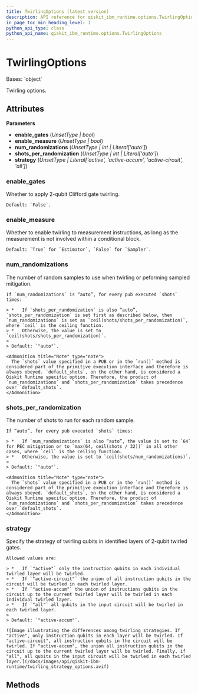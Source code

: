 ```yaml
---
title: TwirlingOptions (latest version)
description: API reference for qiskit_ibm_runtime.options.TwirlingOptions in the latest version of qiskit-ibm-runtime
in_page_toc_min_heading_level: 1
python_api_type: class
python_api_name: qiskit_ibm_runtime.options.TwirlingOptions
---
```


# TwirlingOptions

<Class id="qiskit_ibm_runtime.options.TwirlingOptions" isDedicatedPage={true} github="https://github.com/Qiskit/qiskit-ibm-runtime/tree/stable/0.43/qiskit_ibm_runtime/options/twirling_options.py#L28-L107" signature="TwirlingOptions(enable_gates=Unset, enable_measure=Unset, num_randomizations=Unset, shots_per_randomization=Unset, strategy=Unset)" modifiers="class">
  Bases: `object`

  Twirling options.

  ## Attributes

  **Parameters**

  *   **enable\_gates** (*UnsetType | bool*)
  *   **enable\_measure** (*UnsetType | bool*)
  *   **num\_randomizations** (*UnsetType | int | Literal\['auto']*)
  *   **shots\_per\_randomization** (*UnsetType | int | Literal\['auto']*)
  *   **strategy** (*UnsetType | Literal\['active', 'active-accum', 'active-circuit', 'all']*)

  ### enable\_gates

  <Attribute id="qiskit_ibm_runtime.options.TwirlingOptions.enable_gates" attributeTypeHint="UnsetType | bool" attributeValue="Unset">
    Whether to apply 2-qubit Clifford gate twirling.

    Default: `False`.
  </Attribute>

  ### enable\_measure

  <Attribute id="qiskit_ibm_runtime.options.TwirlingOptions.enable_measure" attributeTypeHint="UnsetType | bool" attributeValue="Unset">
    Whether to enable twirling to measurement instructions, as long as the measurement is not involved within a conditional block.

    Default: `True` for `Estimator`, `False` for `Sampler`.
  </Attribute>

  ### num\_randomizations

  <Attribute id="qiskit_ibm_runtime.options.TwirlingOptions.num_randomizations" attributeTypeHint="UnsetType | int | Literal['auto']" attributeValue="Unset">
    The number of random samples to use when twirling or peforming sampled mitigation.

    If `num_randomizations` is “auto”, for every pub executed `shots` times:

    > *   If `shots_per_randomization` is also “auto”, `shots_per_randomization` is set first as described below, then `num_randomizations` is set as `ceil(shots/shots_per_randomization)`, where `ceil` is the ceiling function.
    > *   Otherwise, the value is set to `ceil(shots/shots_per_randomization)`.
    >
    > Default: `"auto"`.

    <Admonition title="Note" type="note">
      The `shots` value specified in a PUB or in the `run()` method is considered part of the primitive execution interface and therefore is always obeyed. `default_shots`, on the other hand, is considered a Qiskit Runtime specific option. Therefore, the product of `num_randomizations` and `shots_per_randomization` takes precedence over `default_shots`.
    </Admonition>
  </Attribute>

  ### shots\_per\_randomization

  <Attribute id="qiskit_ibm_runtime.options.TwirlingOptions.shots_per_randomization" attributeTypeHint="UnsetType | int | Literal['auto']" attributeValue="Unset">
    The number of shots to run for each random sample.

    If “auto”, for every pub executed `shots` times:

    > *   If `num_randomizations` is also “auto”, the value is set to `64` for PEC mitigation or to `max(64, ceil(shots / 32))` in all other cases, where `ceil` is the ceiling function.
    > *   Otherwise, the value is set to `ceil(shots/num_randomizations)`.
    >
    > Default: `"auto"`.

    <Admonition title="Note" type="note">
      The `shots` value specified in a PUB or in the `run()` method is considered part of the primitive execution interface and therefore is always obeyed. `default_shots`, on the other hand, is considered a Qiskit Runtime specific option. Therefore, the product of `num_randomizations` and `shots_per_randomization` takes precedence over `default_shots`.
    </Admonition>
  </Attribute>

  ### strategy

  <Attribute id="qiskit_ibm_runtime.options.TwirlingOptions.strategy" attributeTypeHint="UnsetType | Literal['active', 'active-accum', 'active-circuit', 'all']" attributeValue="Unset">
    Specify the strategy of twirling qubits in identified layers of 2-qubit twirled gates.

    Allowed values are:

    > *   If `"active"` only the instruction qubits in each individual twirled layer will be twirled.
    > *   If `"active-circuit"` the union of all instruction qubits in the circuit will be twirled in each twirled layer.
    > *   If `"active-accum"` the union of instructions qubits in the circuit up to the current twirled layer will be twirled in each individual twirled layer.
    > *   If `"all"` all qubits in the input circuit will be twirled in each twirled layer.
    >
    > Default: `"active-accum"`.

    ![Image illustrating the differences among twirling strategies. If "active", only instruction qubits in each layer will be twirled. If "active-circuit", all instruction qubits in the circuit will be twirled. If "active-accum", the union all instruction qubits in the circuit up to the current twirled layer will be twirled. Finally, if "all", all qubits in the input circuit will be twirled in each twirled layer.](/docs/images/api/qiskit-ibm-runtime/twirling_strategy_options.avif)
  </Attribute>

  ## Methods
</Class>

